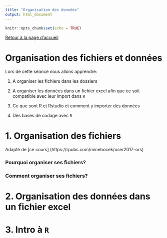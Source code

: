 ```yaml
---
title: "Organisation des données"
output: html_document
---
```


```r
knitr::opts_chunk$set(echo = TRUE)
```

[Retour à la page d'accueil](https://scortijo.github.io/2021_L3_R/)

# Organisation des fichiers et données


Lors de cette séance nous allons apprendre:

1. A organiser les fichiers dans les dossiers

2. A organiser les données dans un fichier excel afin que ce soit compatible avec leur import dans ``R``

3. Ce que sont R et Rstudio et comment y importer des données

4. Des bases de codage avec ``R`` 


# 1. Organisation des fichiers

Adapté de [ce cours] (https://rpubs.com/minebocek/user2017-ors)


### Pourquoi organiser ses fichiers?



### Comment organiser ses fichiers?


# 2. Organisation des données dans un fichier excel


# 3. Intro à ``R``





